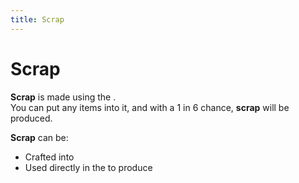 ```yaml
---
title: Scrap
---
```


<ItemImage file="scrap" alt="Scrap" size="200" />

# Scrap

**Scrap** is made using the <McItem slug="techreborn:recycler" />.  
You can put any items into it, and with a 1 in 6 chance, **scrap** will be produced.

**Scrap** can be:
- Crafted into <McItem slug="techreborn:scrap_box" />
- Used directly in the <McItem slug="techreborn:matter_fabricator" /> to produce <McItem slug="techreborn:uu_matter" />
